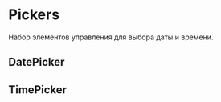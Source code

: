 



<Meta title="Controls/Pickers" decorators={[InSpacing]} />

# Pickers
Набор элементов управления для выбора даты и времени.

## DatePicker
<Description of={DatePicker} />

<Canvas>
    <Story name="DatePicker" story={stories.DatePicker} />
</Canvas>

<Props of={DatePicker} />

## TimePicker
<Description of={TimePicker} />

<Canvas>
    <Story name="TimePicker" story={stories.TimePicker} />
</Canvas>

<Props of={TimePicker} />
